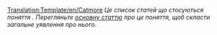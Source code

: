 <noinclude>[[Translation:Template/en/Catmore]]</noinclude>
''Це список статей що стосуються поняття {{PAGENAME}}. Перегляньте [[Main/en/{{PAGENAME}}|основну статтю]] про це поняття, щоб скласти загальне уявлення про нього.''